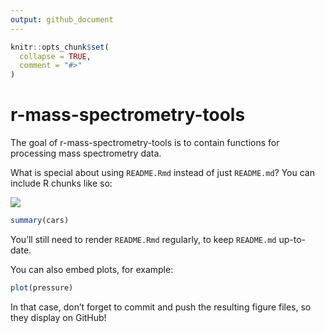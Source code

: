 ```yaml
---
output: github_document
---
```


<!-- README.md is generated from README.Rmd. Please edit that file -->

```r
knitr::opts_chunk$set(
  collapse = TRUE,
  comment = "#>"
)
```

# r-mass-spectrometry-tools

<!-- badges: start -->
<!-- badges: end -->

The goal of r-mass-spectrometry-tools is to contain functions for processing mass spectrometry data.


What is special about using `README.Rmd` instead of just `README.md`? You can include R chunks like so:


![](../../Garcia_Lab/Figures/Orbitrap.png)

```r

summary(cars)

```

You'll still need to render `README.Rmd` regularly, to keep `README.md` up-to-date.

You can also embed plots, for example:

```r

plot(pressure)

```

In that case, don't forget to commit and push the resulting figure files, so they display on GitHub!
